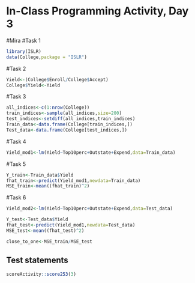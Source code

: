# In-Class Programming Activity, Day 3

#Mira
#Task 1

```r

library(ISLR)
data(College,package = "ISLR")
```

#Task 2

```r

Yield<-(College$Enroll/College$Accept)
College$Yield<-Yield

```

#Task 3
```r
all_indices<-c(1:nrow(College))
train_indices<-sample(all_indices,size=200)
test_indices<-setdiff(all_indices,train_indices)
Train_data<-data.frame(College[train_indices,])
Test_data<-data.frame(College[test_indices,])
```

#Task 4
```r

Yield_mod1<-lm(Yield~Top10perc+Outstate+Expend,data=Train_data)
```

#Task 5

```r
Y_train<-Train_data$Yield
fhat_train<-predict(Yield_mod1,newdata=Train_data)
MSE_train<-mean((fhat_train)^2)

```


#Task 6
```r
Yield_mod2<-lm(Yield~Top10perc+Outstate+Expend,data=Test_data)

Y_test<-Test_data$Yield
fhat_test<-predict(Yield_mod1,newdata=Test_data)
MSE_test<-mean((fhat_test)^2)

```

```r
close_to_one<-MSE_train/MSE_test

```



## Test statements

```r
scoreActivity::score253(3)
```